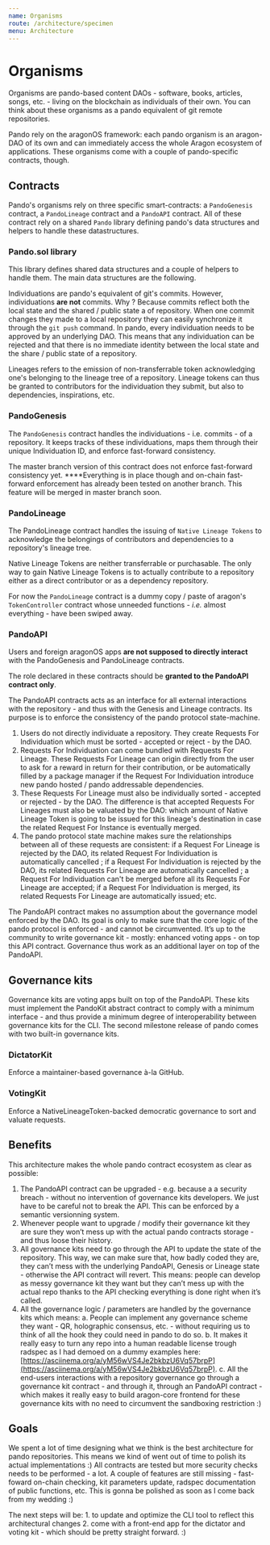 ```yaml
---
name: Organisms
route: /architecture/specimen
menu: Architecture
---
```


# Organisms

Organisms are pando-based content DAOs - software, books, articles, songs, etc. -  living on the blockchain as individuals of their own. You can think about these organisms as a pando equivalent of git remote repositories.

Pando rely on the aragonOS framework: each pando organism is an aragon-DAO of its own and can immediately access the whole Aragon ecosystem of applications. These organisms come with a couple of pando-specific contracts, though.

## Contracts

Pando's organisms rely on three specific smart-contracts: a `PandoGenesis` contract, a `PandoLineage` contract and a `PandoAPI` contract. All of these contract rely on a shared `Pando` library defining pando's data structures and helpers to handle these datastructures.

### Pando.sol library

This library defines shared data structures and a couple of helpers to handle them. The main data structures are the following.


Individuations are pando's equivalent of git's commits. However, individuations **are not** commits. Why ? Because commits reflect both the local state and the shared / public state a of repository. When one commit changes they made to a local repository they can easily synchronize it through the `git push` command. In pando, every individuation needs to be approved by an underlying DAO. This means that any individuation can be rejected and that there is no immediate identity between the local state and the share / public state of a repository.

Lineages refers to the emission of non-transferrable token acknowledging one's belonging to the lineage tree of a repository. Lineage tokens can thus be granted to contributors for the individuation they submit, but also to dependencies, inspirations, etc.


### PandoGenesis

The `PandoGenesis` contract handles the individuations - i.e. commits - of a repository. It keeps tracks of these individuations, maps them through their unique Individuation ID, and enforce fast-forward consistency.

The master branch version of this contract does not enforce fast-forward consistency yet. ****Everything is in place though and on-chain fast-forward enforcement has already been tested on another branch. This feature will be merged in master branch soon.

### PandoLineage

The PandoLineage contract handles the issuing of `Native Lineage Tokens` to acknowledge the belongings of contributors and dependencies to a repository's lineage tree.

Native Lineage Tokens are neither transferrable or purchasable. The only way to gain Native Lineage Tokens is to actually contribute to a repository either as a direct contributor or as a dependency repository.


For now the `PandoLineage` contract is a dummy copy / paste of aragon's `TokenController` contract whose unneeded functions - _i.e._ almost everything - have been swiped away.

### PandoAPI

Users and foreign aragonOS apps **are not supposed to directly interact** with the PandoGenesis and PandoLineage contracts.

The role declared in these contracts should be **granted to the PandoAPI contract only**.

The PandoAPI contracts acts as an interface for all external interactions with the repository - and thus with the Genesis and Lineage contracts. Its purpose is to enforce the consistency of the pando protocol state-machine.

1. Users do not directly individuate a repository. They create Requests For Individuation which must be sorted - accepted or reject - by the DAO.
2. Requests For Individuation can come bundled with Requests For Lineage. These Requests For Lineage can origin directly from the user to ask for a reward in return for their contribution, or be automatically filled by a package manager if the Request For Individuation introduce new pando hosted / pando addressable dependencies.
3. These Requests For Lineage must also be individually sorted - accepted or rejected - by the DAO. The difference is that accepted Requests For Lineages must also be valuated by the DAO:  which amount of Native Lineage Token is going to be issued for this lineage's destination in case the related Request For Instance is eventually merged.
4. The pando protocol state machine makes sure the relationships between all of these requests are consistent: if a Request For Lineage is rejected by the DAO, its related Request For Individuation is automatically cancelled ; if a Request For Individuation is rejected by the DAO, its related Requests For Lineage are automatically cancelled ; a Request For Individuation can't be merged before all its Requests For Lineage are accepted; if a Request For Individuation is merged, its related Requests For Lineage are automatically issued; etc.

The PandoAPI contract makes no assumption about the governance model enforced by the DAO. Its goal is only to make sure that the core logic of the pando protocol is enforced - and cannot be circumvented. It’s up to the community to write governance kit - mostly: enhanced voting apps - on top this API contract. Governance thus work as an additional layer on top of the PandoAPI.

## Governance kits

Governance kits are voting apps built on top of the PandoAPI. These kits must implement the PandoKit abstract contract to comply with a minimum interface - and thus provide a minimum degree of interoperability between governance kits for the CLI. The second milestone release of pando comes with two built-in governance kits.

### DictatorKit

Enforce a maintainer-based governance à-la GitHub.

### VotingKit

Enforce a NativeLineageToken-backed democratic governance to sort and valuate requests.

## Benefits

This architecture makes the whole pando contract ecosystem as clear as possible:

1. The PandoAPI contract can be upgraded - e.g. because a a security breach - without no intervention of governance kits developers. We just have to be careful not to break the API. This can be enforced by a semantic versionning system.
2. Whenever people want to upgrade / modify their governance kit they are sure they won’t mess up with the actual pando contracts storage - and thus loose their history.
3. All governance kits need to go through the API to update the state of the repository. This way, we can make sure that, how badly coded they are, they can’t mess with the underlying PandoAPI, Genesis or Lineage state - otherwise the API contract will revert. This means: people can develop as messy governance kit they want but they can’t mess up with the actual repo thanks to the API checking everything is done right when it’s called.
4. All the governance logic / parameters are handled by the governance kits which means: a. People can implement any governance scheme they want - QR, holographic consensus, etc. - without requiring us to think of all the hook they could need in pando to do so. b. It makes it really easy to turn any repo into a human readable license trough radspec as I had demoed on a dummy examples here: [https://asciinema.org/a/yM56wVS4Je2bkbzU6Vq57brpP](https://asciinema.org/a/yM56wVS4Je2bkbzU6Vq57brpP). c. All the end-users interactions with a repository governance go through a governance kit contract - and through it, through an PandoAPI contract - which makes it really easy to build aragon-core frontend for these governance kits with no need to circumvent the sandboxing restriction :\)

## Goals

We spent a lot of time designing what we think is the best architecture for pando repositories. This means we kind of went out of time to polish its actual implementations :\) All contracts are tested but more security checks needs to be performed - a lot. A couple of features are still missing - fast-foward on-chain checking, kit parameters update, radspec documentation of public functions, etc. This is gonna be polished as soon as I come back from my wedding :\)

The next steps will be: 1. to update and optimize the CLI tool to reflect this architectural changes 2. come with a front-end app for the dictator and voting kit - which should be pretty straight forward. :\)
